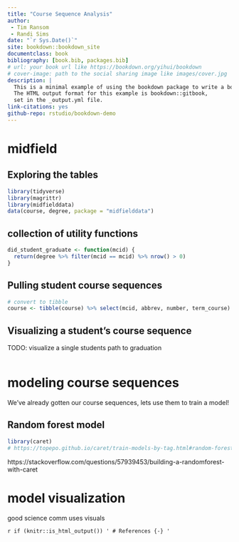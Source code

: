 ```yaml
--- 
title: "Course Sequence Analysis"
author: 
 - Tim Ransom
 - Randi Sims
date: "`r Sys.Date()`"
site: bookdown::bookdown_site
documentclass: book
bibliography: [book.bib, packages.bib]
# url: your book url like https://bookdown.org/yihui/bookdown
# cover-image: path to the social sharing image like images/cover.jpg
description: |
  This is a minimal example of using the bookdown package to write a book.
  The HTML output format for this example is bookdown::gitbook,
  set in the _output.yml file.
link-citations: yes
github-repo: rstudio/bookdown-demo
---
```



<!--chapter:end:index.Rmd-->

# midfield

## Exploring the tables

```r
library(tidyverse)
library(magrittr)
library(midfielddata)
data(course, degree, package = "midfielddata")
```

## collection of utility functions

```r
did_student_graduate <- function(mcid) {
  return(degree %>% filter(mcid == mcid) %>% nrow() > 0)
}
```


## Pulling student course sequences

```r
# convert to tibble
course <- tibble(course) %>% select(mcid, abbrev, number, term_course) %>% nest_by(mcid)
```

## Visualizing a student's course sequence

TODO: visualize a single students path to graduation

```r

```


<!--chapter:end:01-intro-to-midfield.Rmd-->

# modeling course sequences

We've already gotten our course sequences, lets use them to train a model!

## Random forest model

```r
library(caret)
# https://topepo.github.io/caret/train-models-by-tag.html#random-forest
```

https://stackoverflow.com/questions/57939453/building-a-randomforest-with-caret

<!--chapter:end:02-modeling-sequences.Rmd-->

# model visualization

good science comm uses visuals

<!--chapter:end:03-model-visualization.Rmd-->

`r if (knitr::is_html_output()) '
# References {-}
'`

<!--chapter:end:99-references.Rmd-->

